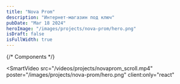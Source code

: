 ```yaml
---
title: "Nova Prom"
description: "Интернет-магазин под ключ"
pubDate: "Mar 18 2024"
heroImage: "/images/projects/nova-prom/hero.png"
isDraft: false
isFullWidth: true
---
```


{/* Components */}

<SmartVideo
  src="/videos/projects/novaprom_scroll.mp4"
  poster="/images/projects/nova-prom/hero.png"
  client:only="react"
></SmartVideo>
